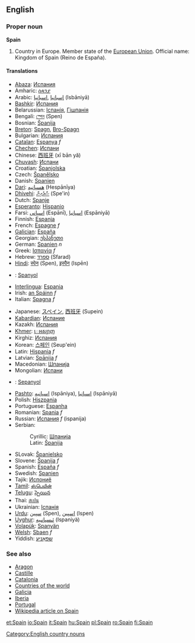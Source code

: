 ==English==

===Proper noun===
'''Spain'''

# Country in Europe. Member state of the [[European Union]]. Official name: Kingdom of Spain (Reino de España).

====Translations====
{{top}}
*[[Abaza]]: [[Испания]]
*Amharic: [[ስጳንያ]]
*Arabic: [[إسبانيا]] ,[[اسبانيا]] (Isbāniyā)
*[[Bashkir]]: [[Испания]]
*Belarussian: [[Іспанія]], [[Гішпанія]]
*Bengali: [[স্পেন]] (Spen)
*Bosnian: [[Španija]] {{f}}
*[[Breton]]: [[Spagn]], [[Bro-Spagn]]
*Bulgarian: [[Испания]]
*[[Catalan]]: [[Espanya]] ''f''
*[[Chechen]]: [[Испани]]
*Chinese: [[西班牙]] (xī bān yă)
*[[Chuvash]]: [[Испани]]
*Croatian: [[Španjolska]] {{f}}
*Czech: [[Španělsko]]
*Danish: [[Spanien]]
*[[Dari]]: [[هسپانیه]] (Hespānīya)
*[[Dhivehi]]: [[ސްޕެއިން]] (Spe'in)
*Dutch: [[Spanje]]
*[[Esperanto]]: [[Hispanio]]
*Farsi: [[اسپانی]] (Espānī), [[اسپانیا]] (Espāniyā)
*Finnish: [[Espanja]]
*French: [[Espagne]] ''f''
*[[Galician]]: [[España]]
*Georgian: [[ესპანეთი]]
*German: [[Spanien]] ''n''
*Greek: [[Ισπανία]] ''f''
*Hebrew: [[ספרד]] (Sfarad)
*[[Hindi]]: [[स्पेन]] (Spen), [[इस्पैन]] (Ispēn)
*{{id}}: [[Spanyol]]
*[[Interlingua]]: [[Espania]]
*Irish: [[an Spáinn]] ''f''
*Italian: [[Spagna]] ''f''
{{mid}}
*Japanese: [[スペイン]], [[西班牙]] (Supein)
*[[Kabardian]]: [[Испание]]
*Kazakh: [[Испания]]
*[[Khmer]]: [[េអស្បាញ]]
*Kirghiz: [[Испания]]
*Korean: [[스페인]] (Seup'ein)
*Latin: [[Hispania]] ''f''
*Latvian: [[Spānija]] ''f''
*Macedonian: [[Шпанија#Macedonian|Шпанија]]
*Mongolian: [[Испани]]
*{{ms}}: [[Sepanyol]]
*[[Pashto]]: [[اسپانيه]] (Ispāniya), [[اسپانيا]] (Ispāniyā)
*Polish: [[Hiszpania]]
*Portuguese: [[Espanha]]
*Romanian: [[Spania]] ''f''
*Russian: [[Испания]] ''f'' (ispanija)
*Serbian:
*:Cyrillic: [[Шпанија#Serbian|Шпанија]] {{f}}
*:Latin: [[Španija#Serbian|Španija]] {{f}}
*SLovak: [[Španielsko]]
*Slovene: [[Španija]] ''f''
*Spanish: [[España]] ''f''
*Swedish: [[Spanien]]
*Tajik: [[Испониё]]
*[[Tamil]]: [[ஸ்பெயின்]]
*[[Telugu]]: [[స్పెయిన]]
*Thai: [[สเปน]]
*Ukrainian: [[Іспанія]]
*[[Urdu]]: [[سپین]] (Spen), [[اسپین]] (Ispen)
*[[Uyghur]]: [[ﺋﯩﺴﭙﺎﻧﯩﻴﻪ]] (Ispaniyä)
*[[Volapük]]: [[Spanyän]]
*[[Welsh]]: [[Sbaen]] ''f''
*Yiddish: [[שפּאַניע]]
{{bottom}}

===See also===
*[[Aragon]]
*[[Castille]]
*[[Catalonia]]
*[[Countries of the world]]
*[[Galicia]]
*[[Iberia]]
*[[Portugal]]
*[[w:Spain|Wikipedia article on Spain]]
[[Category:English country nouns]]

[[et:Spain]]
[[io:Spain]]
[[it:Spain]]
[[hu:Spain]]
[[pl:Spain]]
[[ro:Spain]]
[[fi:Spain]]